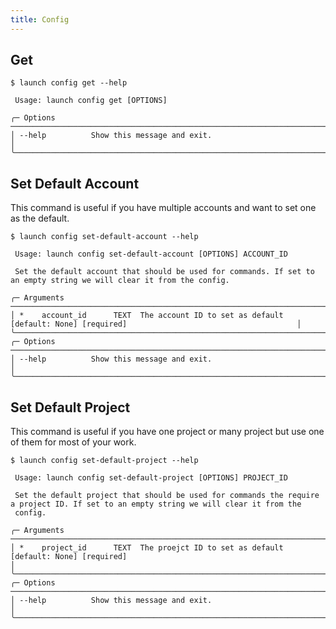 ```yaml
---
title: Config
---
```


## Get

```
$ launch config get --help
                                                                                                                               
 Usage: launch config get [OPTIONS]                                                                                            
                                                                                                                               
╭─ Options ───────────────────────────────────────────────────────────────────────────────────────────────────────────────────╮
│ --help          Show this message and exit.                                                                                 │
╰─────────────────────────────────────────────────────────────────────────────────────────────────────────────────────────────╯
```

## Set Default Account

<Tip>
    This command is useful if you have multiple accounts and want to set one as the default.
</Tip>

```
$ launch config set-default-account --help
                                                                                                                               
 Usage: launch config set-default-account [OPTIONS] ACCOUNT_ID                                                                 
                                                                                                                               
 Set the default account that should be used for commands. If set to an empty string we will clear it from the config.         
                                                                                                                               
╭─ Arguments ─────────────────────────────────────────────────────────────────────────────────────────────────────────────────╮
│ *    account_id      TEXT  The account ID to set as default [default: None] [required]                                      │
╰─────────────────────────────────────────────────────────────────────────────────────────────────────────────────────────────╯
╭─ Options ───────────────────────────────────────────────────────────────────────────────────────────────────────────────────╮
│ --help          Show this message and exit.                                                                                 │
╰─────────────────────────────────────────────────────────────────────────────────────────────────────────────────────────────╯
```

## Set Default Project

<Tip>
    This command is useful if you have one project or many project but use one of them for most of your work.
</Tip>

```
$ launch config set-default-project --help
                                                                                                                                        
 Usage: launch config set-default-project [OPTIONS] PROJECT_ID                                                                          
                                                                                                                                        
 Set the default project that should be used for commands the require a project ID. If set to an empty string we will clear it from the 
 config.                                                                                                                                
                                                                                                                                        
╭─ Arguments ──────────────────────────────────────────────────────────────────────────────────────────────────────────────────────────╮
│ *    project_id      TEXT  The proejct ID to set as default [default: None] [required]                                               │
╰──────────────────────────────────────────────────────────────────────────────────────────────────────────────────────────────────────╯
╭─ Options ────────────────────────────────────────────────────────────────────────────────────────────────────────────────────────────╮
│ --help          Show this message and exit.                                                                                          │
╰──────────────────────────────────────────────────────────────────────────────────────────────────────────────────────────────────────╯
```